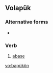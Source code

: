 ==Volapük==

===Alternative forms===
* {{l|vo|bapuykoyn}}

===Verb===
{{infl|vo|verb}}

# [[abase]]

[[vo:bapükön]]